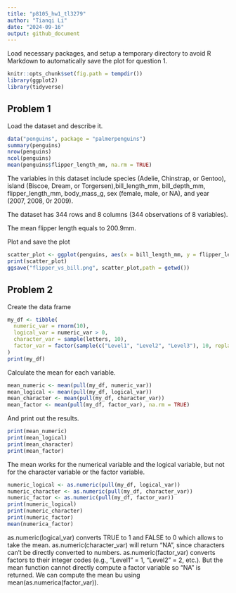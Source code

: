 ```yaml
---
title: "p8105_hw1_tl3279"
author: "Tianqi Li"
date: "2024-09-16"
output: github_document
---
```


Load necessary packages, and setup a temporary directory to avoid R Markdown to automatically save the plot for question 1.
```r
knitr::opts_chunk$set(fig.path = tempdir())
library(ggplot2)
library(tidyverse)
```

## Problem 1

Load the dataset and describe it.

```r
data("penguins", package = "palmerpenguins")
summary(penguins)
nrow(penguins)
ncol(penguins)
mean(penguins$flipper_length_mm, na.rm = TRUE)
```
The variables in this dataset include species (Adelie, Chinstrap, or Gentoo), island (Biscoe, Dream, or Torgersen),bill_length_mm, bill_depth_mm, flipper_length_mm, body_mass_g, sex (female, male, or NA), and year (2007, 2008, 0r 2009).

The dataset has 344 rows and 8 columns (344 observations of 8 variables).

The mean flipper length equals to 200.9mm.

Plot and save the plot
```r
scatter_plot <- ggplot(penguins, aes(x = bill_length_mm, y = flipper_length_mm, color = species)) + geom_point()
print(scatter_plot)
ggsave("flipper_vs_bill.png", scatter_plot,path = getwd())
```

## Problem 2
Create the data frame
```r
my_df <- tibble(
  numeric_var = rnorm(10),
  logical_var = numeric_var > 0,
  character_var = sample(letters, 10),
  factor_var = factor(sample(c("Level1", "Level2", "Level3"), 10, replace = TRUE))
)
print(my_df)
```

Calculate the mean for each variable.
```r
mean_numeric <- mean(pull(my_df, numeric_var))
mean_logical <- mean(pull(my_df, logical_var))
mean_character <- mean(pull(my_df, character_var))
mean_factor <- mean(pull(my_df, factor_var), na.rm = TRUE)
```

And print out the results.

```r
print(mean_numeric)
print(mean_logical)
print(mean_character)
print(mean_factor)
```

The mean works for the numerical variable and the logical variable, but not for the character variable or the factor variable.

```r
numeric_logical <- as.numeric(pull(my_df, logical_var))
numeric_character <- as.numeric(pull(my_df, character_var))
numeric_factor <- as.numeric(pull(my_df, factor_var))
print(numeric_logical)
print(numeric_character)
print(numeric_factor)
mean(numerica_factor)
```
as.numeric(logical_var) converts TRUE to 1 and FALSE to 0 which allows to take the mean.
as.numeric(character_var) will return "NA", since characters can't be directly converted to numbers.
as.numeric(factor_var) converts factors to their integer codes (e.g., "Level1" = 1, "Level2" = 2, etc.). But the mean function cannot directly compute a factor variable so "NA" is returned. We can compute the mean bu using mean(as.numerica(factor_var)).

